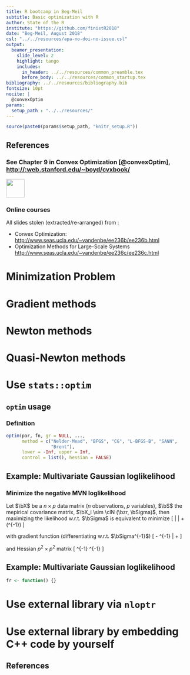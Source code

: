 ```yaml
---
title: R bootcamp in Beg-Meil
subtitle: Basic optimization with R
author: State of the R
institute: "https://github.com/finistR2018"
date: "Beg-Meil, August 2018"
csl: "../../resources/apa-no-doi-no-issue.csl"
output:
  beamer_presentation:
    slide_level: 2
    highlight: tango
    includes: 
      in_header: ../../resources/common_preamble.tex
      before_body: ../../resources/common_startup.tex
bibliography: ../../resources/bibliography.bib
fontsize: 10pt
nocite: |
  @convexOptim
params: 
  setup_path : "../../resources/"
---
```


```r
source(paste0(params$setup_path, "knitr_setup.R"))
```


## References

### See Chapter 9 in Convex Optimization [@convexOptim], [http://:web.stanford.edu/~boyd/cvxbook/](http://web.stanford.edu/~boyd/cvxbook/)

![](../../resources/common_figs/cover_convexOptim){width="50px"}\


### Online courses

All slides stolen (extracted/re-arranged) from \alert{Lieve Vandenberghe}:

  - Convex Optimization: [http://www.seas.ucla.edu/~vandenbe/ee236b/ee236b.html](http://www.seas.ucla.edu/~vandenbe/ee236b/ee236b.html)
  - Optimization Methods for Large-Scale Systems [http://www.seas.ucla.edu/~vandenbe/ee236c/ee236c.html](http://www.seas.ucla.edu/~vandenbe/ee236c/ee236c.html)


# Minimization Problem

## 

\includepdf[pages=1]{unconstrained_setup.pdf}

## 

\includepdf[pages=1]{descent_principle.pdf}

## 

\includepdf[pages=2]{descent_principle.pdf}

# Gradient methods

## 

\includepdf[pages=1]{gradient_method.pdf}

## 

\includepdf[pages=2]{gradient_method.pdf}

## 

\includepdf[pages=3]{gradient_method.pdf}


# Newton methods

## 

\includepdf[pages=1]{newton_method.pdf}

## 

\includepdf[pages=2]{newton_method.pdf}

## 

\includepdf[pages=3]{newton_method.pdf}

## 

\includepdf[pages=5]{newton_method.pdf}

# Quasi-Newton methods

## 

\includepdf[pages=1]{newton_quasi.pdf}

## 

\includepdf[pages=2]{newton_quasi.pdf}

## 

\includepdf[pages=3]{newton_quasi.pdf}

## 

\includepdf[pages=9]{newton_quasi.pdf}

# Use `stats::optim`

## `optim` usage

### Definition

```r
optim(par, fn, gr = NULL, ...,
      method = c("Nelder-Mead", "BFGS", "CG", "L-BFGS-B", "SANN",
                 "Brent"),
      lower = -Inf, upper = Inf,
      control = list(), hessian = FALSE)
```

## Example: Multivariate Gaussian loglikelihood

### Minimize the negative MVN loglikelihood

Let $\bX$ be a $n\times p$ data matrix ($n$ observations, $p$ variables), $\bS$ the mepirical covariance matrix, $\bX_i \sim \clN (\bzr, \bSigma)$, then maximizing the likelihood w.r.t. $\bSigma$ is equivalent to minimize 
\[
  \ln | \bSigma | + \textrm{trace}(\bS \bSigma^{-1})
\]

with gradient function (differentiating w.r.t. $\bSigma^{-1}$)
\[
  - \bSigma^{-1} | + \bS 
\]

and Hessian $p^2 \times p^2$ matrix
\[
  \bSigma^{-1} \otimes \bSigma^{-1}
\]

## Example: Multivariate Gaussian loglikelihood

```r
fr <- function() {}
```

# Use external library via `nloptr`

# Use external library by embedding C++ code by yourself


## References

